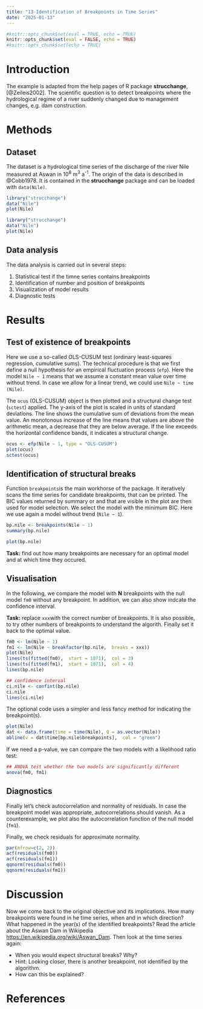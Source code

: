 ---
title: "13-Identification of Breakpoints in Time Series"
date: "2025-01-13"
---


```{r setup, include=FALSE}
#knitr::opts_chunk$set(eval = TRUE, echo = TRUE)
knitr::opts_chunk$set(eval = FALSE, echo = TRUE)
#knitr::opts_chunk$set(echo = TRUE)
```


# Introduction

The example is adapted from the help pages of R package **strucchange**, 
[@Zeileis2002]. The scientific question is to detect breakpoints where the
hydrological regime of a river suddenly changed due to management changes, 
e.g. dam construction.

# Methods

## Dataset

The dataset is a hydrological time series of the discharge of the river Nile 
measured at Aswan in 10^8^ m^3^ a^-1^. The origin of the data is described in 
@Cobb1978. It is contained in the **strucchange** package and can be loaded with `data(Nile)`.

```{r, eval=TRUE, include=FALSE}
library("strucchange")
data("Nile")
plot(Nile)
```

```{r, eval=FALSE}
library("strucchange")
data("Nile")
plot(Nile)
```


## Data analysis

The data analysis is carried out in several steps:

1. Statistical test if the timne series contains breakpoints
2. Identification of number and position of breakpoints
3. Visualization of model results
4. Diagnostic tests

# Results

## Test of existence of breakpoints

Here we use a so-called OLS-CUSUM test (ordinary least-squares regression, 
cumulative sums). The technical procedure is that we first define a null 
hypothesis for an empirical fluctuation process (`efp`). Here the model `Nile ~ 1` means that we assume a constant mean value over time without trend. In case we allow for a linear trend, we could use `Nile ~ time (Nile)`.

The `ocus` (OLS-CUSUM) object is then plotted and a structural change test (`sctest`) applied. 
The y-axis of the plot is scaled in units of standard deviations. The line shows the cumulative sum of deviations from the mean value. An monotonous increase of the line means that values are above the arithmetic mean, a decrease that they are below average. If the line exceeds the horizontal confidence bands, it indicates a structural change.

```{r, ols-cusum, eval = TRUE}
ocus <- efp(Nile ~ 1, type = "OLS-CUSUM")
plot(ocus)
sctest(ocus)
```

## Identification of structural breaks

Function `breakpoints`is the main workhorse of the package. It iteratively scans 
the time series for candidate breakpoints, that can be printed. The BIC values 
returned by summary or and that are visible in the plot are then used for model 
selection. We select the model with the minimum BIC. Here we use again a model
without trend (`Nile ~ 1`).

```{r}
bp.nile <- breakpoints(Nile ~ 1)
summary(bp.nile)

plot(bp.nile)
```

**Task:** find out how many breakpoints are necessary for an optimal model and 
at which time they occured.

## Visualisation

In the following, we compare the model with **N** breakpoints with the null model 
`fm0` without any breakpoint. In addition, we can also show indcate the confidence interval.

**Task:** replace `xxx`with the correct number of breakpoints. It is also possible, 
to try other numbers of breakpoints to understand the algorith. Finally set it back to the optimal value.

```{r}
fm0 <- lm(Nile ~ 1)
fm1 <- lm(Nile ~ breakfactor(bp.nile,  breaks = xxx))
plot(Nile)
lines(ts(fitted(fm0),  start = 1871),  col = 3)
lines(ts(fitted(fm1),  start = 1871),  col = 4)
lines(bp.nile)

## confidence interval
ci.nile <- confint(bp.nile)
ci.nile
lines(ci.nile)
```
The optional code uses a simpler and less fancy method for indicating the breakpoint(s).

```{r}

plot(Nile)
dat <- data.frame(time = time(Nile), Q = as.vector(Nile))
abline(v = dat$time[bp.nile$breakpoints],  col = "green")
```

If we need a p-value, we can compare the two models with a likelihood ratio test:

```{r}
## ANOVA test whether the two models are significantly different
anova(fm0, fm1)
```

## Diagnostics

Finally let's check autocorrelation and normality of residuals. In case the 
breakpoint model was appropriate, autocorrelations should vanish. As a counterexample, 
we plot also the autocorrelation function of the null model (`fm1`).

Finally, we check  residuals for approximate normality.

```{r}
par(mfrow=c(2, 2))
acf(residuals(fm0))
acf(residuals(fm1))
qqnorm(residuals(fm0))
qqnorm(residuals(fm1))
```

# Discussion

Now we come back to the original objective and its implications. How many breakpoints 
were found in he time series, when and in which direction? What happened in the 
year(s) of the identified breakpoints? Read the article about the Aswan Dam in Wikipedia [https://en.wikipedia.org/wiki/Aswan_Dam](https://en.wikipedia.org/wiki/Aswan_Dam). Then look at the time series again:

* When you would expect structural breaks? Why?
* Hint: Looking closer, there is another breakpoint, not identified by the algorithm. 
* How can this be explained?

# References
